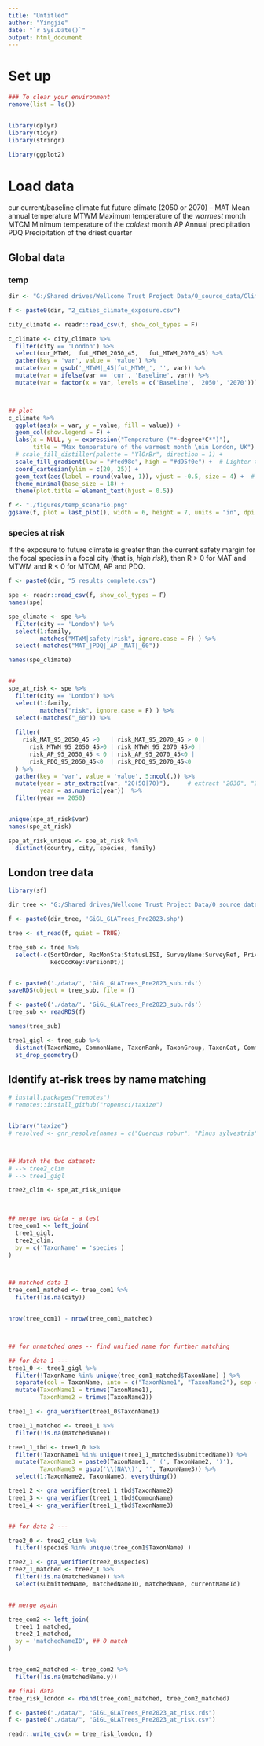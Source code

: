 ```yaml
---
title: "Untitled"
author: "Yingjie"
date: "`r Sys.Date()`"
output: html_document
---
```


# Set up

```r

### To clear your environment
remove(list = ls())


library(dplyr)
library(tidyr)
library(stringr)

library(ggplot2)
```



# Load data



cur   current/baseline climate
fut   future climate (2050 or 2070)
--
MAT   Mean annual temperature
MTWM  Maximum temperature of the *warmest* month
MTCM  Minimum temperature of the *coldest* month
AP    Annual precipitation
PDQ   Precipitation of the driest quarter


## Global data

### temp 

```r

dir <- "G:/Shared drives/Wellcome Trust Project Data/0_source_data/Climate-urban-forests/"

f <- paste0(dir, "2_cities_climate_exposure.csv")

city_climate <- readr::read_csv(f, show_col_types = F) 

c_climate <- city_climate %>%
  filter(city == 'London') %>%
  select(cur_MTWM,	fut_MTWM_2050_45,	fut_MTWM_2070_45) %>%
  gather(key = 'var', value = 'value') %>%
  mutate(var = gsub('_MTWM|_45|fut_MTWM_', '', var)) %>%
  mutate(var = ifelse(var == 'cur', 'Baseline', var)) %>%
  mutate(var = factor(x = var, levels = c('Baseline', '2050', '2070')))



## plot
c_climate %>%
  ggplot(aes(x = var, y = value, fill = value)) + 
  geom_col(show.legend = F) +
  labs(x = NULL, y = expression("Temperature ("*~degree*C*")"), 
       title = "Max temperature of the warmest month \nin London, UK") +
  # scale_fill_distiller(palette = "YlOrBr", direction = 1) +
  scale_fill_gradient(low = "#fed98e", high = "#d95f0e") +  # Lighter to moderate orange
  coord_cartesian(ylim = c(20, 25)) +
  geom_text(aes(label = round(value, 1)), vjust = -0.5, size = 4) +  # Add value labels
  theme_minimal(base_size = 18) +
  theme(plot.title = element_text(hjust = 0.5))

f <- "./figures/temp_scenario.png"
ggsave(f, plot = last_plot(), width = 6, height = 7, units = "in", dpi = 300)
```


### species at risk

If the exposure to future climate is greater than the current safety margin for the focal species in a focal city (that is, *high risk*), then 
  R > 0 for MAT and MTWM and 
  R < 0 for MTCM, AP and PDQ.
  
  

```r

f <- paste0(dir, "5_results_complete.csv")

spe <- readr::read_csv(f, show_col_types = F) 
names(spe)

spe_climate <- spe %>%
  filter(city == 'London') %>%
  select(1:family, 
         matches("MTWM|safety|risk", ignore.case = F) ) %>%
  select(-matches("MAT_|PDQ|_AP|_MAT|_60"))

names(spe_climate)


## 
spe_at_risk <- spe %>%
  filter(city == 'London') %>%
  select(1:family, 
         matches("risk", ignore.case = F) ) %>%
  select(-matches("_60")) %>%
  
  filter(
    risk_MAT_95_2050_45 >0   | risk_MAT_95_2070_45 > 0 | 
      risk_MTWM_95_2050_45>0 | risk_MTWM_95_2070_45>0 |
      risk_AP_95_2050_45 < 0 | risk_AP_95_2070_45<0 |
      risk_PDQ_95_2050_45<0  | risk_PDQ_95_2070_45<0
  ) %>%
  gather(key = 'var', value = 'value', 5:ncol(.)) %>%
  mutate(year = str_extract(var, "20(50|70)"),     # extract "2030", "2040", or "2050"
         year = as.numeric(year))  %>%
  filter(year == 2050)


unique(spe_at_risk$var)
names(spe_at_risk)

spe_at_risk_unique <- spe_at_risk %>%
  distinct(country, city, species, family)

```



## London tree data

```r

library(sf)

dir_tree <- "G:/Shared drives/Wellcome Trust Project Data/0_source_data/GiGL land use data/GiGL_Trees_font_point/"

f <- paste0(dir_tree, 'GiGL_GLATrees_Pre2023.shp')

tree <- st_read(f, quiet = TRUE)

tree_sub <- tree %>%
  select(-c(SortOrder, RecMonSta:StatusLISI, SurveyName:SurveyRef, PrivateLoc, PrivateCod,
            RecOccKey:VersionDt))


f <- paste0('./data/', 'GiGL_GLATrees_Pre2023_sub.rds')
saveRDS(object = tree_sub, file = f)
```




```r

f <- paste0('./data/', 'GiGL_GLATrees_Pre2023_sub.rds')
tree_sub <- readRDS(f)

names(tree_sub)

tree1_gigl <- tree_sub %>%
  distinct(TaxonName, CommonName, TaxonRank, TaxonGroup, TaxonCat, CommonGrp, TaxonClass, TaxonOrder, TaxonFamil, GroupOrder) %>%
  st_drop_geometry()
```



## Identify at-risk trees by name matching 

```r
# install.packages("remotes")
# remotes::install_github("ropensci/taxize")


library("taxize")
# resolved <- gnr_resolve(names = c("Quercus robur", "Pinus sylvestris"))



## Match the two dataset: 
# --> tree2_clim
# --> tree1_gigl

tree2_clim <- spe_at_risk_unique
  


## merge two data - a test 
tree_com1 <- left_join(
  tree1_gigl, 
  tree2_clim,
  by = c('TaxonName' = 'species')
)



## matched data 1
tree_com1_matched <- tree_com1 %>%
  filter(!is.na(city))


nrow(tree_com1) - nrow(tree_com1_matched)



## for unmatched ones -- find unified name for further matching 

## for data 1 --- 
tree1_0 <- tree1_gigl %>%
  filter(!TaxonName %in% unique(tree_com1_matched$TaxonName) ) %>%
  separate(col = TaxonName, into = c("TaxonName1", "TaxonName2"), sep = "=", remove = F) %>%
  mutate(TaxonName1 = trimws(TaxonName1),
         TaxonName2 = trimws(TaxonName2))

tree1_1 <- gna_verifier(tree1_0$TaxonName1)

tree1_1_matched <- tree1_1 %>%
  filter(!is.na(matchedName))

tree1_1_tbd <- tree1_0 %>%
  filter(!TaxonName1 %in% unique(tree1_1_matched$submittedName)) %>%
  mutate(TaxonName3 = paste0(TaxonName1, ' (', TaxonName2, ')'),
         TaxonName3 = gsub('\\(NA\\)', '', TaxonName3)) %>%
  select(1:TaxonName2, TaxonName3, everything())

tree1_2 <- gna_verifier(tree1_1_tbd$TaxonName2)
tree1_3 <- gna_verifier(tree1_1_tbd$CommonName)
tree1_4 <- gna_verifier(tree1_1_tbd$TaxonName3)


## for data 2 ---

tree2_0 <- tree2_clim %>%
  filter(!species %in% unique(tree_com1$TaxonName) ) 

tree2_1 <- gna_verifier(tree2_0$species)
tree2_1_matched <- tree2_1 %>%
  filter(!is.na(matchedName)) %>%
  select(submittedName, matchedNameID, matchedName, currentNameId)


## merge again 

tree_com2 <- left_join(
  tree1_1_matched, 
  tree2_1_matched,
  by = 'matchedNameID', ## 0 match
)


tree_com2_matched <- tree_com2 %>%
  filter(!is.na(matchedName.y))
```


```r
## final data
tree_risk_london <- rbind(tree_com1_matched, tree_com2_matched)

f <- paste0("./data/", "GiGL_GLATrees_Pre2023_at_risk.rds")
f <- paste0("./data/", "GiGL_GLATrees_Pre2023_at_risk.csv")

readr::write_csv(x = tree_risk_london, f)
```





